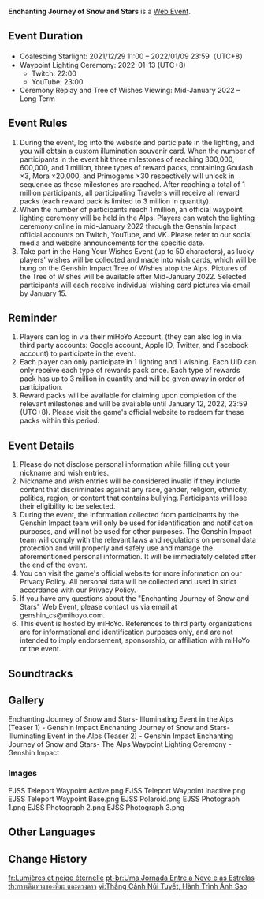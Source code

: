 {{Event
| name = Enchanting Journey of Snow and Stars
| image = Enchanting Journey of Snow and Stars.png
| type = Web
| time_known = yes
| time_start = 2021-12-29 11:00:00
| time_start_offset = GMT+8
| time_end = 2022-01-09 23:59:59
| time_end_offset = GMT+8
| link = https://genshin.hoyoverse.com/en/news/detail/17922
| link2 = https://genshin.hoyoverse.com/en/news/detail/18103
| link2name = Second Announcement
| link3 = https://webstatic-sea.mihoyo.com/ys/event/e20211229-snow/index.html
| link3name = Event Page
}}
'''Enchanting Journey of Snow and Stars''' is a [[Web Event]].

==Event Duration==
* Coalescing Starlight: 2021/12/29 11:00 – 2022/01/09 23:59（UTC+8）
* Waypoint Lighting Ceremony: 2022-01-13 (UTC+8)
** Twitch: 22:00
** YouTube: 23:00
* Ceremony Replay and Tree of Wishes Viewing: Mid-January 2022 – Long Term

==Event Rules==
# During the event, log into the website and participate in the lighting, and you will obtain a custom illumination souvenir card. When the number of participants in the event hit three milestones of reaching 300,000, 600,000, and 1 million, three types of reward packs, containing Goulash ×3, Mora ×20,000, and Primogems ×30 respectively will unlock in sequence as these milestones are reached. After reaching a total of 1 million participants, all participating Travelers will receive all reward packs (each reward pack is limited to 3 million in quantity).
# When the number of participants reach 1 million, an official waypoint lighting ceremony will be held in the Alps. Players can watch the lighting ceremony online in mid-January 2022 through the Genshin Impact official accounts on Twitch, YouTube, and VK. Please refer to our social media and website announcements for the specific date.
# Take part in the Hang Your Wishes Event (up to 50 characters), as lucky players' wishes will be collected and made into wish cards, which will be hung on the Genshin Impact Tree of Wishes atop the Alps. Pictures of the Tree of Wishes will be available after Mid-January 2022. Selected participants will each receive individual wishing card pictures via email by January 15.

==Reminder==
# Players can log in via their miHoYo Account, (they can also log in via third party accounts: Google account, Apple ID, Twitter, and Facebook account) to participate in the event.
# Each player can only participate in 1 lighting and 1 wishing. Each UID can only receive each type of rewards pack once. Each type of rewards pack has up to 3 million in quantity and will be given away in order of participation.
# Reward packs will be available for claiming upon completion of the relevant milestones and will be available until January 12, 2022, 23:59 (UTC+8). Please visit the game's official website to redeem for these packs within this period.

==Event Details==
# Please do not disclose personal information while filling out your nickname and wish entries.
# Nickname and wish entries will be considered invalid if they include content that discriminates against any race, gender, religion, ethnicity, politics, region, or content that contains bullying. Participants will lose their eligibility to be selected.
# During the event, the information collected from participants by the Genshin Impact team will only be used for identification and notification purposes, and will not be used for other purposes. The Genshin Impact team will comply with the relevant laws and regulations on personal data protection and will properly and safely use and manage the aforementioned personal information. It will be immediately deleted after the end of the event.
# You can visit the game's official website for more information on our Privacy Policy. All personal data will be collected and used in strict accordance with our Privacy Policy.
# If you have any questions about the "Enchanting Journey of Snow and Stars" Web Event, please contact us via email at genshin_cs@mihoyo.com.
# This event is hosted by miHoYo. References to third party organizations are for informational and identification purposes only, and are not intended to imply endorsement, sponsorship, or affiliation with miHoYo or the event.

==Soundtracks==
{{Soundtracks by Category Table|type=eventgameplay}}

==Gallery==
<gallery>
Enchanting Journey of Snow and Stars- Illuminating Event in the Alps (Teaser 1) - Genshin Impact
Enchanting Journey of Snow and Stars- Illuminating Event in the Alps (Teaser 2) - Genshin Impact
Enchanting Journey of Snow and Stars- The Alps Waypoint Lighting Ceremony - Genshin Impact
</gallery>

===Images===
<gallery>
EJSS Teleport Waypoint Active.png
EJSS Teleport Waypoint Inactive.png
EJSS Teleport Waypoint Base.png
EJSS Polaroid.png
EJSS Photograph 1.png
EJSS Photograph 2.png
EJSS Photograph 3.png
</gallery>

==Other Languages==
{{Other Languages|default_hidden = 1
|en      = Enchanting Journey of Snow and Stars
|zhs     = 雪峰胜景<!--,--> 星耀奇旅
|zhs_rm  = Xuěfēng Shèngjǐng<!--,--> Xīngyào Qílǚ
|zht     = 雪峰勝景<!--,--> 星耀奇旅
|zht_rm  = Xuěfēng Shèngjǐng<!--,--> Xīngyào Qílǚ
|ja      = 壮大なる銀嶺<!--,--> 星に照らされし旅
|ja_rm   = Soudai-naru Ginrei<!--,--> Hoshi ni Terasareshi Tabi{{Assumed}}
|ko      = 설봉의 절경<!--,--> 반짝이는 별의 여정
|ko_rm   = Seolbong-ui Jeolgyeong<!--,--> Banjjagineun Byeol-ui Yeojeong
|es      = Un camino de copos y estrellas
|fr      = Lumières et neige éternelle
|ru      = Звёздный путь среди снегов
|th      = การเดินทางของ หิมะและดวงดาว
|th_rm   = Kan Doenthang Khong Hima Lae Duangdao
|vi      = Thắng Cảnh Núi Tuyết<!--,--> Hành Trình Ánh Sao
|de      = Zauberhafte Reise durch Schnee und Sterne
|id      = Perjalanan Bersama Bintang di Gunung Salju
|pt      = Uma Jornada Entre a Neve e as Estrelas
}}

==Change History==
{{Change History|2.3}}

[[fr:Lumières et neige éternelle]]
[[pt-br:Uma Jornada Entre a Neve e as Estrelas]]
[[th:การเดินทางของหิมะ และดวงดาว]]
[[vi:Thắng Cảnh Núi Tuyết, Hành Trình Ánh Sao]]